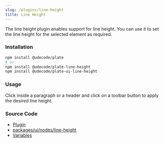 ```yaml
---
slug: /plugins/line-height
title: Line Height
---
```


The line height plugin enables support for line height.
You can use it to set the line height for the selected element as required.

### Installation

```bash npm2yarn
npm install @udecode/plate
# or
npm install @udecode/plate-line-height
npm install @udecode/plate-ui-line-height
```

### Usage

Click inside a paragraph or a header and click on a toolbar button to apply the desired line height.


<LineHeightSandpack />

### Source Code

- [Plugin](https://github.com/udecode/plate/blob/main/packages/nodes/line-height/src/createLineHeightPlugin.ts)
- [packages/ui/nodes/line-height](https://github.com/udecode/plate/tree/main/packages/ui/nodes/line-height/src)
- [Variables](https://github.com/udecode/plate/blob/main/examples/src)

